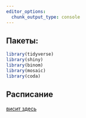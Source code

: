 ```yaml
---
editor_options: 
  chunk_output_type: console
---
```


## Пакеты:

```r
library(tidyverse)
library(shiny)
library(binom)
library(mosaic)
library(coda)
```

## Расписание

[висит здесь](https://docs.google.com/spreadsheets/d/15oOveC5ixr7sv_y1WgZWw-5iav4vuM6tfsAGUMGAVCE/edit#gid=1514187822)